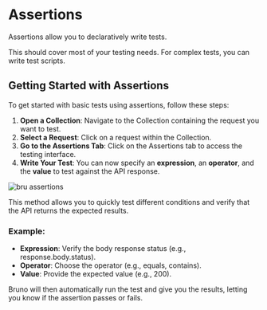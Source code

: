 # Assertions

Assertions allow you to declaratively write tests.

This should cover most of your testing needs. For complex tests, you can write test scripts.

## Getting Started with Assertions

To get started with basic tests using assertions, follow these steps:

1.  **Open a Collection**: Navigate to the Collection containing the request you want to test.
2.  **Select a Request**: Click on a request within the Collection.
3.  **Go to the Assertions Tab**: Click on the Assertions tab to access the testing interface.
4.  **Write Your Test**: You can now specify an **expression**, an **operator**, and the **value** to test against the API response.

![bru assertions](/screenshots/get-started/bruno-basics/create_test/bru_test_assert.webp)

This method allows you to quickly test different conditions and verify that the API returns the expected results.

### Example:

- **Expression**: Verify the body response status (e.g., response.body.status).
- **Operator**: Choose the operator (e.g., equals, contains).
- **Value**: Provide the expected value (e.g., 200).

Bruno will then automatically run the test and give you the results, letting you know if the assertion passes or fails.
